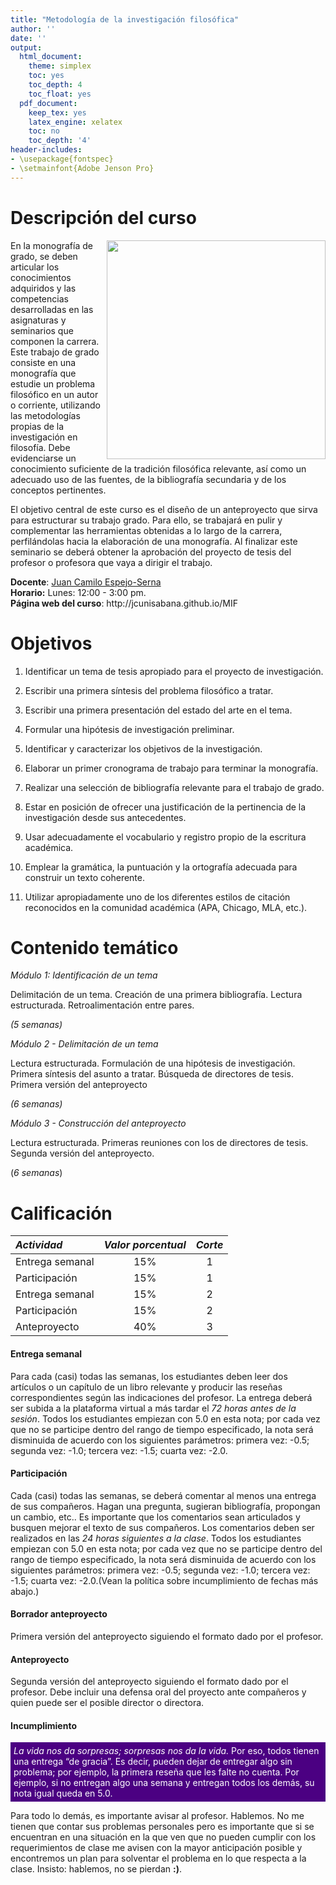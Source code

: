 ```yaml
---
title: "Metodología de la investigación filosófica"
author: ''
date: ''
output:
  html_document:
    theme: simplex
    toc: yes
    toc_depth: 4
    toc_float: yes
  pdf_document:
    keep_tex: yes
    latex_engine: xelatex
    toc: no
    toc_depth: '4'
header-includes:
- \usepackage{fontspec}
- \setmainfont{Adobe Jenson Pro}
---
```

<script>
!--    google analytics-->

  (function(i,s,o,g,r,a,m){i['GoogleAnalyticsObject']=r;i[r]=i[r]||function(){
  (i[r].q=i[r].q||[]).push(arguments)},i[r].l=1*new Date();a=s.createElement(o),
  m=s.getElementsByTagName(o)[0];a.async=1;a.src=g;m.parentNode.insertBefore(a,m)
  })(window,document,'script','https://www.google-analytics.com/analytics.js','ga');

  ga('create', 'UA-74338484-2', 'auto');
  ga('send', 'pageview');

</script>


Descripción del curso 
=====================

<img align="right" src="img/books.jpg" style="width:350;height:350px;">

En la monografía de grado, se deben articular los
conocimientos adquiridos y las competencias desarrolladas en las
asignaturas y seminarios que componen la carrera. Este trabajo de grado
consiste en una monografía que estudie un problema filosófico en un
autor o corriente, utilizando las metodologías propias de la
investigación en filosofía. Debe evidenciarse un conocimiento suficiente
de la tradición filosófica relevante, así como un adecuado uso de las
fuentes, de la bibliografía secundaria y de los conceptos pertinentes.

El objetivo central de este curso es el diseño de un anteproyecto que
sirva para estructurar su trabajo grado. Para ello, se trabajará en
pulir y complementar las herramientas obtenidas a lo largo de la
carrera, perfilándolas hacia la elaboración de una monografía. Al
finalizar este seminario se deberá obtener la aprobación del
proyecto de tesis del profesor o profesora que vaya a dirigir el
trabajo.


**Docente**:
[Juan Camilo Espejo-Serna](../index.html)\
**Horario:** Lunes: 12:00 - 3:00 pm.\
**Página web del curso**:
http://jcunisabana.github.io/MIF




Objetivos 
=========

1.  Identificar un tema de tesis apropiado para el proyecto de
    investigación.

2.  Escribir una primera síntesis del problema filosófico a tratar.

3.  Escribir una primera presentación del estado del arte en el tema.

4.  Formular una hipótesis de investigación preliminar.

5.  Identificar y caracterizar los objetivos de la investigación.

6.  Elaborar un primer cronograma de trabajo para terminar la
    monografía.

7.  Realizar una selección de bibliografía relevante para el trabajo de
    grado.

8.  Estar en posición de ofrecer una justificación de la pertinencia de
    la investigación desde sus antecedentes.

9.  Usar adecuadamente el vocabulario y registro propio de la escritura
    académica.

10. Emplear la gramática, la puntuación y la ortografía adecuada para
    construir un texto coherente.

11. Utilizar apropiadamente uno de los diferentes estilos de citación
    reconocidos en la comunidad académica (APA, Chicago, MLA, etc.).

Contenido temático 
==================

*Módulo 1: Identificación de un tema*

Delimitación de un tema. Creación de una primera bibliografía. Lectura
estructurada. Retroalimentación entre pares.

*(5 semanas)*

*Módulo 2 - Delimitación de un tema*

Lectura estructurada. Formulación de una hipótesis de investigación.
Primera síntesis del asunto a tratar. Búsqueda de directores de tesis. Primera versión del anteproyecto

*(6 semanas)*

*Módulo 3 - Construcción del anteproyecto*

Lectura estructurada. Primeras reuniones con los de directores de tesis. Segunda versión del anteproyecto.

(*6 semanas*)

Calificación  
============

  *Actividad*              *Valor porcentual*   *Corte*
  ----------------------- -------------------- ---------
  Entrega semanal                 15%              1
  Participación                   15%              1
  Entrega semanal                 15%              2
  Participación                   15%              2
  Anteproyecto                    40%              3

#### Entrega semanal 

Para cada (casi) todas las semanas, los estudiantes deben leer dos artículos o un capítulo
de un libro relevante y producir las reseñas correspondientes según las
indicaciones del profesor. La entrega deberá ser subida a la plataforma
virtual a más tardar el *72 horas antes de la sesión*. Todos los
estudiantes empiezan con 5.0 en esta nota; por cada vez que no se
participe dentro del rango de tiempo especificado, la nota será
disminuida de acuerdo con los siguientes parámetros: primera vez: -0.5;
segunda vez: -1.0; tercera vez: -1.5; cuarta vez: -2.0.



#### Participación  
Cada (casi) todas las semanas, se deberá comentar al menos una entrega de sus compañeros.
Hagan una pregunta, sugieran bibliografía, propongan un cambio, etc.. Es
importante que los comentarios sean articulados y busquen mejorar el
texto de sus compañeros. Los comentarios deben ser realizados en las *24
horas siguientes a la clase*. Todos los estudiantes empiezan con 5.0 en
esta nota; por cada vez que no se participe dentro del rango de tiempo
especificado, la nota será disminuida de acuerdo con los siguientes
parámetros: primera vez: -0.5; segunda vez: -1.0; tercera vez: -1.5;
cuarta vez: -2.0.(Vean la política sobre incumplimiento de fechas más abajo.)

#### Borrador anteproyecto  

Primera versión del anteproyecto siguiendo el formato dado por el
profesor.

#### Anteproyecto

Segunda versión del anteproyecto siguiendo el formato dado por el
profesor. Debe incluir una defensa oral del proyecto ante compañeros y
quien puede ser el posible director o directora.


#### **Incumplimiento**
<p style="color:white; background-color:indigo; padding: 5px;">
*La vida nos da sorpresas; sorpresas nos da la vida.* 
Por eso, todos tienen una entrega "de gracia". Es decir, pueden dejar de entregar algo sin problema; por ejemplo, la primera reseña que les falte no cuenta. Por ejemplo, si no entregan algo una semana y entregan todos los demás, su nota igual queda en 5.0.</p>


Para todo lo demás, es importante avisar al profesor. Hablemos. No me tienen que contar sus problemas personales pero es importante que si se encuentran en una situación en la que ven que no pueden cumplir con los requerimientos de clase me avisen con la mayor anticipación posible y encontremos un plan para solventar el problema en lo que respecta a la clase. Insisto: hablemos, no se pierdan **:)**. 
